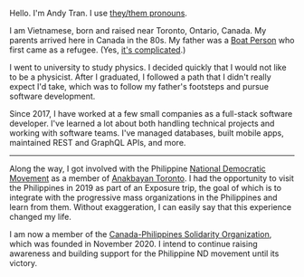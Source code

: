 Hello. I'm Andy Tran. I use [they/them pronouns](/blog/2019/05/21/pronouns).

I am Vietnamese, born and raised near Toronto, Ontario, Canada. My parents arrived here in Canada in the 80s. My father was a [Boat Person](https://en.wikipedia.org/wiki/Vietnamese_boat_people) who first came as a refugee. (Yes, [it's complicated](/blog/2018/06/18/my-father/).)

I went to university to study physics. I decided quickly that I would not like to be a physicist. After I graduated, I followed a path that I didn't really expect I'd take, which was to follow my father's footsteps and pursue software development.

Since 2017, I have worked at a few small companies as a full-stack software developer. I've learned a lot about both handling technical projects and working with software teams. I've managed databases, built mobile apps, maintained REST and GraphQL APIs, and more.

---

Along the way, I got involved with the Philippine [National Democratic Movement](<https://en.wikipedia.org/wiki/National_Democracy_(Philippines)>) as a member of [Anakbayan Toronto](https://anakbayantoronto.org/). I had the opportunity to visit the Philippines in 2019 as part of an Exposure trip, the goal of which is to integrate with the progressive mass organizations in the Philippines and learn from them. Without exaggeration, I can easily say that this experience changed my life.

I am now a member of the [Canada-Philippines Solidarity Organization](https://cpso.pw/), which was founded in November 2020. I intend to continue raising awareness and building support for the Philippine ND movement until its victory.
